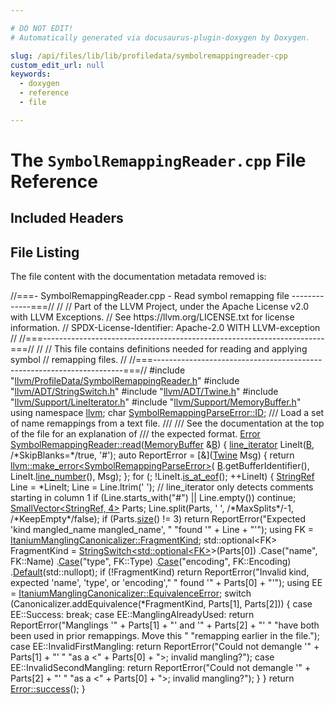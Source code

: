 ```yaml
---

# DO NOT EDIT!
# Automatically generated via docusaurus-plugin-doxygen by Doxygen.

slug: /api/files/lib/lib/profiledata/symbolremappingreader-cpp
custom_edit_url: null
keywords:
  - doxygen
  - reference
  - file

---
```





# The `SymbolRemappingReader.cpp` File Reference

<DoxygenPage pluginConfig={pluginConfig}>



## Included Headers

<IncludesList>
<IncludesListItem
  filePath="llvm/ProfileData/SymbolRemappingReader.h"
  permalink="/docs/api/files/include/include/llvm/include/llvm/profiledata/symbolremappingreader-h"
  isLocal="true" />
<IncludesListItem
  filePath="llvm/ADT/StringSwitch.h"
  permalink="/docs/api/files/include/include/llvm/include/llvm/adt/stringswitch-h"
  isLocal="true" />
<IncludesListItem
  filePath="llvm/ADT/Twine.h"
  permalink="/docs/api/files/include/include/llvm/include/llvm/adt/twine-h"
  isLocal="true" />
<IncludesListItem
  filePath="llvm/Support/LineIterator.h"
  permalink="/docs/api/files/include/include/llvm/include/llvm/support/lineiterator-h"
  isLocal="true" />
<IncludesListItem
  filePath="llvm/Support/MemoryBuffer.h"
  permalink="/docs/api/files/include/include/llvm/include/llvm/support/memorybuffer-h"
  isLocal="true" />
</IncludesList>


## File Listing

The file content with the documentation metadata removed is:

<ProgramListing>

<Link id="l00001" /><CodeLine lineNumber="1"><span class="doxyHighlightComment">//===- SymbolRemappingReader.cpp - Read symbol remapping file -------------===//</span></CodeLine>
<Link id="l00002" /><CodeLine lineNumber="2"><span class="doxyHighlightComment">//</span></CodeLine>
<Link id="l00003" /><CodeLine lineNumber="3"><span class="doxyHighlightComment">// Part of the LLVM Project, under the Apache License v2.0 with LLVM Exceptions.</span></CodeLine>
<Link id="l00004" /><CodeLine lineNumber="4"><span class="doxyHighlightComment">// See https://llvm.org/LICENSE.txt for license information.</span></CodeLine>
<Link id="l00005" /><CodeLine lineNumber="5"><span class="doxyHighlightComment">// SPDX-License-Identifier: Apache-2.0 WITH LLVM-exception</span></CodeLine>
<Link id="l00006" /><CodeLine lineNumber="6"><span class="doxyHighlightComment">//</span></CodeLine>
<Link id="l00007" /><CodeLine lineNumber="7"><span class="doxyHighlightComment">//===----------------------------------------------------------------------===//</span></CodeLine>
<Link id="l00008" /><CodeLine lineNumber="8"><span class="doxyHighlightComment">//</span></CodeLine>
<Link id="l00009" /><CodeLine lineNumber="9"><span class="doxyHighlightComment">// This file contains definitions needed for reading and applying symbol</span></CodeLine>
<Link id="l00010" /><CodeLine lineNumber="10"><span class="doxyHighlightComment">// remapping files.</span></CodeLine>
<Link id="l00011" /><CodeLine lineNumber="11"><span class="doxyHighlightComment">//</span></CodeLine>
<Link id="l00012" /><CodeLine lineNumber="12"><span class="doxyHighlightComment">//===----------------------------------------------------------------------===//</span></CodeLine>
<Link id="l00013" /><CodeLine lineNumber="13"></CodeLine>
<Link id="l00014" /><CodeLine lineNumber="14"><span class="doxyHighlightPreprocessor">#include &quot;<a href="/docs/api/files/include/include/llvm/include/llvm/profiledata/symbolremappingreader-h">llvm/ProfileData/SymbolRemappingReader.h</a>&quot;</span></CodeLine>
<Link id="l00015" /><CodeLine lineNumber="15"><span class="doxyHighlightPreprocessor">#include &quot;<a href="/docs/api/files/include/include/llvm/include/llvm/adt/stringswitch-h">llvm/ADT/StringSwitch.h</a>&quot;</span></CodeLine>
<Link id="l00016" /><CodeLine lineNumber="16"><span class="doxyHighlightPreprocessor">#include &quot;<a href="/docs/api/files/include/include/llvm/include/llvm/adt/twine-h">llvm/ADT/Twine.h</a>&quot;</span></CodeLine>
<Link id="l00017" /><CodeLine lineNumber="17"><span class="doxyHighlightPreprocessor">#include &quot;<a href="/docs/api/files/include/include/llvm/include/llvm/support/lineiterator-h">llvm/Support/LineIterator.h</a>&quot;</span></CodeLine>
<Link id="l00018" /><CodeLine lineNumber="18"><span class="doxyHighlightPreprocessor">#include &quot;<a href="/docs/api/files/include/include/llvm/include/llvm/support/memorybuffer-h">llvm/Support/MemoryBuffer.h</a>&quot;</span></CodeLine>
<Link id="l00019" /><CodeLine lineNumber="19"></CodeLine>
<Link id="l00020" /><CodeLine lineNumber="20"><span class="doxyHighlightKeyword">using namespace </span><span class="doxyHighlight"><a href="/docs/api/namespaces/llvm">llvm</a>;</span></CodeLine>
<Link id="l00021" /><CodeLine lineNumber="21"></CodeLine>
<Link id="l00022" /><CodeLine lineNumber="22"><span class="doxyHighlightKeywordType">char</span><span class="doxyHighlight"> <a href="/docs/api/classes/llvm/symbolremappingparseerror/#a75c07900190632206f5fe778185878a9">SymbolRemappingParseError::ID</a>;</span></CodeLine>
<Link id="l00023" /><CodeLine lineNumber="23"></CodeLine>
<Link id="l00024" /><CodeLine lineNumber="24"><span class="doxyHighlightComment">/// Load a set of name remappings from a text file.</span></CodeLine>
<Link id="l00025" /><CodeLine lineNumber="25"><span class="doxyHighlightComment">///</span></CodeLine>
<Link id="l00026" /><CodeLine lineNumber="26"><span class="doxyHighlightComment">/// See the documentation at the top of the file for an explanation of</span></CodeLine>
<Link id="l00027" /><CodeLine lineNumber="27"><span class="doxyHighlightComment">/// the expected format.</span></CodeLine>
<Link id="l00028" /><CodeLine lineNumber="28" lineLink="/docs/api/classes/llvm/symbolremappingreader/#a6b15e282ce11e66f93f7b1a22407547b"><span class="doxyHighlight"><a href="/docs/api/classes/llvm/error">Error</a> <a href="/docs/api/classes/llvm/symbolremappingreader/#a6b15e282ce11e66f93f7b1a22407547b">SymbolRemappingReader::read</a>(<a href="/docs/api/classes/llvm/memorybuffer">MemoryBuffer</a> &amp;<a href="/docs/api/files/lib/lib/ir/builtingcs-cpp/#ae76959fe811ba090de4cba69ac00f1da">B</a>) &#123;</span></CodeLine>
<Link id="l00029" /><CodeLine lineNumber="29"><span class="doxyHighlight">  <a href="/docs/api/classes/llvm/line-iterator">line&#95;iterator</a> LineIt(<a href="/docs/api/files/lib/lib/ir/builtingcs-cpp/#ae76959fe811ba090de4cba69ac00f1da">B</a>, </span><span class="doxyHighlightComment">/&#42;SkipBlanks=&#42;/</span><span class="doxyHighlightKeyword">true</span><span class="doxyHighlight">, </span><span class="doxyHighlightCharLiteral">&#39;#&#39;</span><span class="doxyHighlight">);</span></CodeLine>
<Link id="l00030" /><CodeLine lineNumber="30"></CodeLine>
<Link id="l00031" /><CodeLine lineNumber="31"><span class="doxyHighlight">  </span><span class="doxyHighlightKeyword">auto</span><span class="doxyHighlight"> ReportError = &#91;&amp;&#93;(<a href="/docs/api/classes/llvm/twine">Twine</a> Msg) &#123;</span></CodeLine>
<Link id="l00032" /><CodeLine lineNumber="32"><span class="doxyHighlight">    </span><span class="doxyHighlightKeywordFlow">return</span><span class="doxyHighlight"> <a href="/docs/api/namespaces/llvm/#a9999bd897fc8a1648bd69b36fee2d357">llvm::make&#95;error&lt;SymbolRemappingParseError&gt;</a>(</span></CodeLine>
<Link id="l00033" /><CodeLine lineNumber="33"><span class="doxyHighlight">        <a href="/docs/api/files/lib/lib/ir/builtingcs-cpp/#ae76959fe811ba090de4cba69ac00f1da">B</a>.getBufferIdentifier(), LineIt.<a href="/docs/api/classes/llvm/line-iterator/#a51eb9a429555dd682d9b265cff7f869f">line&#95;number</a>(), Msg);</span></CodeLine>
<Link id="l00034" /><CodeLine lineNumber="34"><span class="doxyHighlight">  &#125;;</span></CodeLine>
<Link id="l00035" /><CodeLine lineNumber="35"></CodeLine>
<Link id="l00036" /><CodeLine lineNumber="36"><span class="doxyHighlight">  </span><span class="doxyHighlightKeywordFlow">for</span><span class="doxyHighlight"> (; !LineIt.<a href="/docs/api/classes/llvm/line-iterator/#a617941704a472090ba3304c9daf1c37f">is&#95;at&#95;eof</a>(); ++LineIt) &#123;</span></CodeLine>
<Link id="l00037" /><CodeLine lineNumber="37"><span class="doxyHighlight">    <a href="/docs/api/classes/llvm/stringref">StringRef</a> Line = &#42;LineIt;</span></CodeLine>
<Link id="l00038" /><CodeLine lineNumber="38"><span class="doxyHighlight">    Line = Line.ltrim(</span><span class="doxyHighlightCharLiteral">&#39; &#39;</span><span class="doxyHighlight">);</span></CodeLine>
<Link id="l00039" /><CodeLine lineNumber="39"><span class="doxyHighlight">    </span><span class="doxyHighlightComment">// line&#95;iterator only detects comments starting in column 1</span></CodeLine>
<Link id="l00040" /><CodeLine lineNumber="40"><span class="doxyHighlight">    </span><span class="doxyHighlightKeywordFlow">if</span><span class="doxyHighlight"> (Line.starts&#95;with(</span><span class="doxyHighlightStringLiteral">&quot;#&quot;</span><span class="doxyHighlight">) || Line.empty())</span></CodeLine>
<Link id="l00041" /><CodeLine lineNumber="41"><span class="doxyHighlight">      </span><span class="doxyHighlightKeywordFlow">continue</span><span class="doxyHighlight">;</span></CodeLine>
<Link id="l00042" /><CodeLine lineNumber="42"></CodeLine>
<Link id="l00043" /><CodeLine lineNumber="43"><span class="doxyHighlight">    <a href="/docs/api/classes/llvm/smallvector">SmallVector&lt;StringRef, 4&gt;</a> Parts;</span></CodeLine>
<Link id="l00044" /><CodeLine lineNumber="44"><span class="doxyHighlight">    Line.split(Parts, </span><span class="doxyHighlightCharLiteral">&#39; &#39;</span><span class="doxyHighlight">, </span><span class="doxyHighlightComment">/&#42;MaxSplits&#42;/</span><span class="doxyHighlight">-1, </span><span class="doxyHighlightComment">/&#42;KeepEmpty&#42;/</span><span class="doxyHighlightKeyword">false</span><span class="doxyHighlight">);</span></CodeLine>
<Link id="l00045" /><CodeLine lineNumber="45"></CodeLine>
<Link id="l00046" /><CodeLine lineNumber="46"><span class="doxyHighlight">    </span><span class="doxyHighlightKeywordFlow">if</span><span class="doxyHighlight"> (Parts.<a href="/docs/api/classes/llvm/smallvectortemplatecommon/#a1c479a8c434377c2b8cb056bdfdfc201">size</a>() != 3)</span></CodeLine>
<Link id="l00047" /><CodeLine lineNumber="47"><span class="doxyHighlight">      </span><span class="doxyHighlightKeywordFlow">return</span><span class="doxyHighlight"> ReportError(</span><span class="doxyHighlightStringLiteral">&quot;Expected &#39;kind mangled&#95;name mangled&#95;name&#39;, &quot;</span></CodeLine>
<Link id="l00048" /><CodeLine lineNumber="48"><span class="doxyHighlight">                         </span><span class="doxyHighlightStringLiteral">&quot;found &#39;&quot;</span><span class="doxyHighlight"> + Line + </span><span class="doxyHighlightStringLiteral">&quot;&#39;&quot;</span><span class="doxyHighlight">);</span></CodeLine>
<Link id="l00049" /><CodeLine lineNumber="49"></CodeLine>
<Link id="l00050" /><CodeLine lineNumber="50"><span class="doxyHighlight">    </span><span class="doxyHighlightKeyword">using </span><span class="doxyHighlight">FK = <a href="/docs/api/classes/llvm/itaniummanglingcanonicalizer/#a0106d0d768f5ea4c92b0700fb2e01c46">ItaniumManglingCanonicalizer::FragmentKind</a>;</span></CodeLine>
<Link id="l00051" /><CodeLine lineNumber="51"><span class="doxyHighlight">    std::optional&lt;FK&gt; FragmentKind = <a href="/docs/api/classes/llvm/stringswitch">StringSwitch&lt;std::optional&lt;FK&gt;</a>&gt;(Parts&#91;0&#93;)</span></CodeLine>
<Link id="l00052" /><CodeLine lineNumber="52"><span class="doxyHighlight">                                         .Case(</span><span class="doxyHighlightStringLiteral">&quot;name&quot;</span><span class="doxyHighlight">, FK::Name)</span></CodeLine>
<Link id="l00053" /><CodeLine lineNumber="53"><span class="doxyHighlight">                                         .<a href="/docs/api/classes/llvm/stringswitch/#a3de12858bdbbd0b3da179d508ff2be75">Case</a>(</span><span class="doxyHighlightStringLiteral">&quot;type&quot;</span><span class="doxyHighlight">, FK::Type)</span></CodeLine>
<Link id="l00054" /><CodeLine lineNumber="54"><span class="doxyHighlight">                                         .<a href="/docs/api/classes/llvm/stringswitch/#a3de12858bdbbd0b3da179d508ff2be75">Case</a>(</span><span class="doxyHighlightStringLiteral">&quot;encoding&quot;</span><span class="doxyHighlight">, FK::Encoding)</span></CodeLine>
<Link id="l00055" /><CodeLine lineNumber="55"><span class="doxyHighlight">                                         .<a href="/docs/api/classes/llvm/stringswitch/#a7f0e82e8a818ca43926fceb49be81661">Default</a>(std::nullopt);</span></CodeLine>
<Link id="l00056" /><CodeLine lineNumber="56"><span class="doxyHighlight">    </span><span class="doxyHighlightKeywordFlow">if</span><span class="doxyHighlight"> (!FragmentKind)</span></CodeLine>
<Link id="l00057" /><CodeLine lineNumber="57"><span class="doxyHighlight">      </span><span class="doxyHighlightKeywordFlow">return</span><span class="doxyHighlight"> ReportError(</span><span class="doxyHighlightStringLiteral">&quot;Invalid kind, expected &#39;name&#39;, &#39;type&#39;, or &#39;encoding&#39;,&quot;</span></CodeLine>
<Link id="l00058" /><CodeLine lineNumber="58"><span class="doxyHighlight">                         </span><span class="doxyHighlightStringLiteral">&quot; found &#39;&quot;</span><span class="doxyHighlight"> + Parts&#91;0&#93; + </span><span class="doxyHighlightStringLiteral">&quot;&#39;&quot;</span><span class="doxyHighlight">);</span></CodeLine>
<Link id="l00059" /><CodeLine lineNumber="59"></CodeLine>
<Link id="l00060" /><CodeLine lineNumber="60"><span class="doxyHighlight">    </span><span class="doxyHighlightKeyword">using </span><span class="doxyHighlight">EE = <a href="/docs/api/classes/llvm/itaniummanglingcanonicalizer/#aafe55e9568e103b706b17e200b60255b">ItaniumManglingCanonicalizer::EquivalenceError</a>;</span></CodeLine>
<Link id="l00061" /><CodeLine lineNumber="61"><span class="doxyHighlight">    </span><span class="doxyHighlightKeywordFlow">switch</span><span class="doxyHighlight"> (Canonicalizer.addEquivalence(&#42;FragmentKind, Parts&#91;1&#93;, Parts&#91;2&#93;)) &#123;</span></CodeLine>
<Link id="l00062" /><CodeLine lineNumber="62"><span class="doxyHighlight">    </span><span class="doxyHighlightKeywordFlow">case</span><span class="doxyHighlight"> EE::Success:</span></CodeLine>
<Link id="l00063" /><CodeLine lineNumber="63"><span class="doxyHighlight">      </span><span class="doxyHighlightKeywordFlow">break</span><span class="doxyHighlight">;</span></CodeLine>
<Link id="l00064" /><CodeLine lineNumber="64"></CodeLine>
<Link id="l00065" /><CodeLine lineNumber="65"><span class="doxyHighlight">    </span><span class="doxyHighlightKeywordFlow">case</span><span class="doxyHighlight"> EE::ManglingAlreadyUsed:</span></CodeLine>
<Link id="l00066" /><CodeLine lineNumber="66"><span class="doxyHighlight">      </span><span class="doxyHighlightKeywordFlow">return</span><span class="doxyHighlight"> ReportError(</span><span class="doxyHighlightStringLiteral">&quot;Manglings &#39;&quot;</span><span class="doxyHighlight"> + Parts&#91;1&#93; + </span><span class="doxyHighlightStringLiteral">&quot;&#39; and &#39;&quot;</span><span class="doxyHighlight"> + Parts&#91;2&#93; + </span><span class="doxyHighlightStringLiteral">&quot;&#39; &quot;</span></CodeLine>
<Link id="l00067" /><CodeLine lineNumber="67"><span class="doxyHighlight">                         </span><span class="doxyHighlightStringLiteral">&quot;have both been used in prior remappings. Move this &quot;</span></CodeLine>
<Link id="l00068" /><CodeLine lineNumber="68"><span class="doxyHighlight">                         </span><span class="doxyHighlightStringLiteral">&quot;remapping earlier in the file.&quot;</span><span class="doxyHighlight">);</span></CodeLine>
<Link id="l00069" /><CodeLine lineNumber="69"></CodeLine>
<Link id="l00070" /><CodeLine lineNumber="70"><span class="doxyHighlight">    </span><span class="doxyHighlightKeywordFlow">case</span><span class="doxyHighlight"> EE::InvalidFirstMangling:</span></CodeLine>
<Link id="l00071" /><CodeLine lineNumber="71"><span class="doxyHighlight">      </span><span class="doxyHighlightKeywordFlow">return</span><span class="doxyHighlight"> ReportError(</span><span class="doxyHighlightStringLiteral">&quot;Could not demangle &#39;&quot;</span><span class="doxyHighlight"> + Parts&#91;1&#93; + </span><span class="doxyHighlightStringLiteral">&quot;&#39; &quot;</span></CodeLine>
<Link id="l00072" /><CodeLine lineNumber="72"><span class="doxyHighlight">                         </span><span class="doxyHighlightStringLiteral">&quot;as a &lt;&quot;</span><span class="doxyHighlight"> + Parts&#91;0&#93; + </span><span class="doxyHighlightStringLiteral">&quot;&gt;; invalid mangling?&quot;</span><span class="doxyHighlight">);</span></CodeLine>
<Link id="l00073" /><CodeLine lineNumber="73"></CodeLine>
<Link id="l00074" /><CodeLine lineNumber="74"><span class="doxyHighlight">    </span><span class="doxyHighlightKeywordFlow">case</span><span class="doxyHighlight"> EE::InvalidSecondMangling:</span></CodeLine>
<Link id="l00075" /><CodeLine lineNumber="75"><span class="doxyHighlight">      </span><span class="doxyHighlightKeywordFlow">return</span><span class="doxyHighlight"> ReportError(</span><span class="doxyHighlightStringLiteral">&quot;Could not demangle &#39;&quot;</span><span class="doxyHighlight"> + Parts&#91;2&#93; + </span><span class="doxyHighlightStringLiteral">&quot;&#39; &quot;</span></CodeLine>
<Link id="l00076" /><CodeLine lineNumber="76"><span class="doxyHighlight">                         </span><span class="doxyHighlightStringLiteral">&quot;as a &lt;&quot;</span><span class="doxyHighlight"> + Parts&#91;0&#93; + </span><span class="doxyHighlightStringLiteral">&quot;&gt;; invalid mangling?&quot;</span><span class="doxyHighlight">);</span></CodeLine>
<Link id="l00077" /><CodeLine lineNumber="77"><span class="doxyHighlight">    &#125;</span></CodeLine>
<Link id="l00078" /><CodeLine lineNumber="78"><span class="doxyHighlight">  &#125;</span></CodeLine>
<Link id="l00079" /><CodeLine lineNumber="79"></CodeLine>
<Link id="l00080" /><CodeLine lineNumber="80"><span class="doxyHighlight">  </span><span class="doxyHighlightKeywordFlow">return</span><span class="doxyHighlight"> <a href="/docs/api/classes/llvm/error/#a4dfd0813c3d0e0a30439b5a3e9196b59">Error::success</a>();</span></CodeLine>
<Link id="l00081" /><CodeLine lineNumber="81"><span class="doxyHighlight">&#125;</span></CodeLine>

</ProgramListing>


</DoxygenPage>
